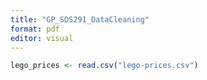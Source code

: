 ```yaml
---
title: "GP_SDS291_DataCleaning"
format: pdf
editor: visual
---
```


```r
lego_prices <- read.csv("lego-prices.csv")
```


